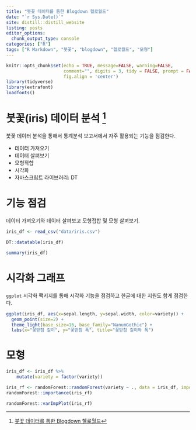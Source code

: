 ```yaml
---
title: "붓꽃 데이터를 통한 Blogdown 헬로월드"
date: "`r Sys.Date()`"
site: distill::distill_website
listing: posts
editor_options: 
  chunk_output_type: console
categories: ["R"]
tags: ["R Markdown", "붓꽃", "blogdown", "헬로월드", "모형"]
---
```


```r
knitr::opts_chunk$set(echo = TRUE, message=FALSE, warning=FALSE,
                      comment="", digits = 3, tidy = FALSE, prompt = FALSE, 
                      fig.align = 'center')
library(tidyverse)
library(extrafont)
loadfonts()
```

# 붓꽃(iris) 데이터 분석 [^blog-reference]

[^blog-reference]: [붓꽃 데이터를 통한 Blogdown 헬로월드](http://xwmooc.netlify.com/2017/09/13/%EB%B6%93%EA%BD%83-%EB%8D%B0%EC%9D%B4%ED%84%B0%EB%A5%BC-%ED%86%B5%ED%95%9C-blogdown-%ED%97%AC%EB%A1%9C%EC%9B%94%EB%93%9C/)

붗꽃 데이터 분석을 통해서 통계분석 보고서에서 자주 활용되는 기능을 점검한다.

- 데이터 가져오기
- 데이터 살펴보기
- 모형적합
- 시각화
- 자바스크립트 라이브러리: DT

# 기능 점검 

데이터 가져오기와 데이터 살펴보고 모형접합 및 모형 살펴보기.


```r
iris_df <- read_csv("data/iris.csv")

DT::datatable(iris_df)

summary(iris_df)
```

# 시각화 그래프

`ggplot` 시각화 팩키지를 통해 시각화 기능을 점검하고 한글에 대한 지원도 함게 점검한다.

```r

ggplot(iris_df, aes(x=sepal.length, y=sepal.width, color=variety)) +
  geom_point(size=2) +
  theme_light(base_size=16, base_family="NanumGothic") + 
  labs(x="꽃받침 길이", y="꽃받침 폭", title="꽃받침 길이와 폭")
```

# 모형

```r

iris_df <- iris_df %>% 
    mutate(variety = factor(variety))

iris_rf <- randomForest::randomForest(variety ~ ., data = iris_df, importance = TRUE)
randomForest::importance(iris_rf)

randomForest::varImpPlot(iris_rf)
```